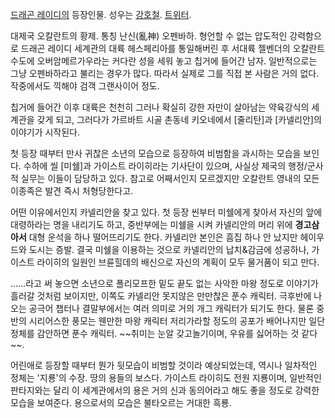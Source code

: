 [[드래곤 레이디]]의 등장인물. 성우는 [[강호철]]. [https://twitter.com/Offenbach_DLbot 트위터].

대제국 오칼란트의 황제. 통칭 난신(亂神) 오펜바하. 형언할 수 없는 압도적인 강력함으로 드래곤 레이디 세계관의 대륙 헤스페리아를 통일해버린 후 서대륙 젤벤더의 오칼란트 수도에 오버암메르가우라는 커다란 성을 세워 놓고 칩거에 들어간 남자. 일반적으로는 그냥 오펜바하라고 불리는 경우가 많다. 따라서 실제로 그를 직접 본 사람은 거의 없다. 작중에서도 끽해야 검객 그랜사이어 정도. 

칩거에 들어간 이후 대륙은 천천히 그러나 확실히 강한 자만이 살아남는 약육강식의 세계관을 갖게 되고, 그러다가 가르바트 시골 촌동네 키오네에서 [줄리탄]과 [카넬리안]의 이야기가 시작된다.

첫 등장 때부터 만사 귀찮은 소년의 모습으로 등장하여 비범함을 과시하는 모습을 보인다. 수하에 씰 [미쉘]과 가이스트 라이히라는 기사단이 있으며, 사실상 제국의 행정/군사적 실무는 이들이 담당하고 있다. 참고로 어째서인지 모르겠지만 오칼란트 영내의 모든 이종족은 발견 즉시 처형당한다고.

어떤 이유에서인지 카넬리안을 찾고 있다. 첫 등장 씬부터 미쉘에게 찾아서 자신의 앞에 대령하라는 명을 내리기도 하고, 중반부에는 미쉘을 시켜 카넬리안의 머리 위에 '''경고삼아서''' 대형 운석을 하나 떨어뜨리기도 한다. 카넬리안 본인은 흠집 하나 안 났지만 헤이우드와 도시는 증발. 결국 미쉘을 이용하는 것으로 카넬리안의 납치&감금에 성공하나, 가이스트 라이히의 일원인 브륜힐데의 배신으로 자신의 계획이 모두 물거품이 되고 만다.

……라고 써 놓으면 소년으로 폴리모프한 밑도 끝도 없는 사악한 마왕 정도로 이야기가 흘러갈 것처럼 보이지만, 이쪽도 카넬리안 못지않은 만만찮은 푼수 캐릭터. 극후반에 나오는 공극어 챕터나 결말부에서는 여러 의미로 거의 개그 캐릭터가 되기도 한다. 물론 중반의 시리어스한 풍모는 웬만한 마왕 캐릭터 저리가라할 정도의 공포가 배어나지만 일단 정체를 감안하면 푼수 캐릭터. ~~취미는 눈알 갖고놀기이며, 우유를 싫어하는 것 같다~~.

어린애로 등장할 때부터 뭔가 뒷모습이 비범할 것이라 예상되었는데, 역시나 일차적인 정체는 '지룡'의 수장. 땅의 용들의 보스다. 가이스트 라이히도 전원 지룡이며, 일반적인 판타지와는 달리 이 세계관에서의 용은 거의 신과 동의어라고 해도 좋을 정도로 강력한 모습을 보여준다. 용으로서의 모습은 불타오르는 거대한 흑룡.
